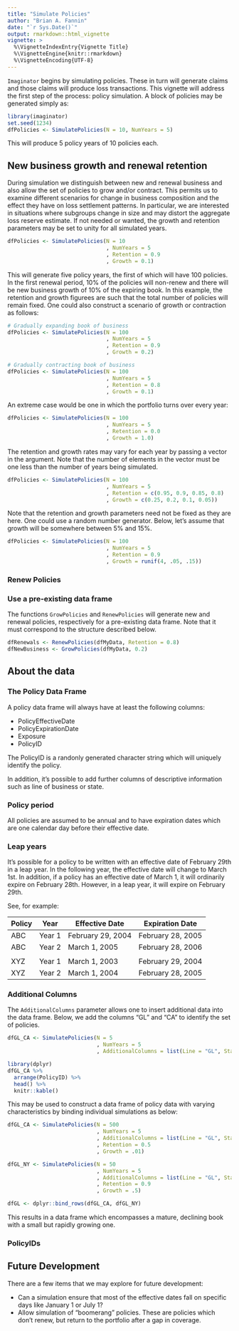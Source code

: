 ```yaml
---
title: "Simulate Policies"
author: "Brian A. Fannin"
date: "`r Sys.Date()`"
output: rmarkdown::html_vignette
vignette: >
  %\VignetteIndexEntry{Vignette Title}
  %\VignetteEngine{knitr::rmarkdown}
  %\VignetteEncoding{UTF-8}
---
```


`Imaginator` begins by simulating policies. These in turn will generate claims and those claims will produce loss transactions. This vignette will address the first step of the process: policy simulation. A block of policies may be generated simply as:

```r
library(imaginator)
set.seed(1234)
dfPolicies <- SimulatePolicies(N = 10, NumYears = 5)
```

This will produce 5 policy years of 10 policies each.

## New business growth and renewal retention

During simulation we distinguish between new and renewal business and also allow the set of policies to grow and/or contract. This permits us to examine different scenarios for change in business composition and the effect they have on loss settlement patterns. In particular, we are interested in situations where subgroups change in size and may distort the aggregate loss reserve estimate. If not needed or wanted, the growth and retention parameters may be set to unity for all simulated years.

```r
dfPolicies <- SimulatePolicies(N = 10
                               , NumYears = 5
                               , Retention = 0.9
                               , Growth = 0.1)
```

This will generate five policy years, the first of which will have 100 policies. In the first renewal period, 10% of the policies will non-renew and there will be new business growth of 10% of the expiring book. In this example, the retention and growth figurees are such that the total number of policies will remain fixed. One could also construct a scenario of growth or contraction as follows:

```r
# Gradually expanding book of business
dfPolicies <- SimulatePolicies(N = 100
                               , NumYears = 5
                               , Retention = 0.9
                               , Growth = 0.2)

# Gradually contracting book of business
dfPolicies <- SimulatePolicies(N = 100
                               , NumYears = 5
                               , Retention = 0.8
                               , Growth = 0.1)
```

An extreme case would be one in which the portfolio turns over every year:

```r
dfPolicies <- SimulatePolicies(N = 100
                               , NumYears = 5
                               , Retention = 0.0
                               , Growth = 1.0)
```

The retention and growth rates may vary for each year by passing a vector in the argument. Note that the number of elements in the vector must be one less than the number of years being simulated.

```r
dfPolicies <- SimulatePolicies(N = 100
                               , NumYears = 5
                               , Retention = c(0.95, 0.9, 0.85, 0.8)
                               , Growth = c(0.25, 0.2, 0.1, 0.05))
```


Note that the retention and growth parameters need not be fixed as they are here. One could use a random number generator. Below, let's assume that growth will be somewhere between 5% and 15%.

```r
dfPolicies <- SimulatePolicies(N = 100
                               , NumYears = 5
                               , Retention = 0.9
                               , Growth = runif(4, .05, .15))
```

### Renew Policies


### Use a pre-existing data frame

The functions `GrowPolicies` and `RenewPolicies` will generate new and renewal policies, respectively for a pre-existing data frame. Note that it must correspond to the structure described below.

```r
dfRenewals <- RenewPolicies(dfMyData, Retention = 0.8)
dfNewBusiness <- GrowPolicies(dfMyData, 0.2)
```

## About the data

### The Policy Data Frame

A policy data frame will always have at least the following columns:

* PolicyEffectiveDate
* PolicyExpirationDate
* Exposure
* PolicyID

The PolicyID is a randonly generated character string which will uniquely identify the policy. 

In addition, it's possible to add further columns of descriptive information such as line of business or state.

### Policy period

All policies are assumed to be annual and to have expiration dates which are one calendar day before their effective date. 

### Leap years

It's possible for a policy to be written with an effective date of February 29th in a leap year. In the following year, the effective date will change to March 1st. In addition, if a policy has an effective date of March 1, it will ordinarily expire on February 28th. However, in a leap year, it will expire on February 29th.

See, for example:

| Policy | Year    | Effective Date    | Expiration Date     |
| ------ | ------- | ----------------- | ------------------- |
| ABC    | Year 1  | February 29, 2004 | February 28, 2005   |
| ABC    | Year 2  | March 1, 2005     | February 28, 2006   |
|        |         |                   |                     |
| XYZ    | Year 1  | March 1, 2003     | February 29, 2004   |
| XYZ    | Year 2  | March 1, 2004     | February 28, 2005   |

### Additional Columns

The `AdditionalColumns` parameter allows one to insert additional data into the data frame. Below, we add the columns "GL" and "CA" to identify the set of policies.

```r
dfGL_CA <- SimulatePolicies(N = 5
                            , NumYears = 5
                            , AdditionalColumns = list(Line = "GL", State = "CA"))
```

```r
library(dplyr)
dfGL_CA %>% 
  arrange(PolicyID) %>% 
  head() %>% 
  knitr::kable()
```

This may be used to construct a data frame of policy data with varying characteristics by binding individual simulations as below:

```r
dfGL_CA <- SimulatePolicies(N = 500
                            , NumYears = 5
                            , AdditionalColumns = list(Line = "GL", State = "CA")
                            , Retention = 0.5
                            , Growth = .01)

dfGL_NY <- SimulatePolicies(N = 50
                            , NumYears = 5
                            , AdditionalColumns = list(Line = "GL", State = "NY")
                            , Retention = 0.9
                            , Growth = .5)

dfGL <- dplyr::bind_rows(dfGL_CA, dfGL_NY)
```

This results in a data frame which encompasses a mature, declining book with a small but rapidly growing one.

### PolicyIDs

## Future Development

There are a few items that we may explore for future development:

* Can a simulation ensure that most of the effective dates fall on specific days like January 1 or July 1?
* Allow simulation of "boomerang" policies. These are policies which don't renew, but return to the portfolio after a gap in coverage.
